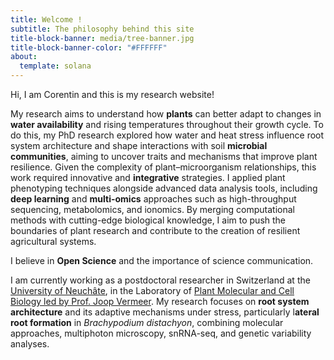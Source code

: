 ```yaml
---
title: Welcome !
subtitle: The philosophy behind this site
title-block-banner: media/tree-banner.jpg
title-block-banner-color: "#FFFFFF"
about:
  template: solana
---
```


Hi, I am Corentin and this is my research website!

My research aims to understand how **plants** can better adapt to changes in **water availability** and rising temperatures throughout their growth cycle. To do this, my PhD research explored how water and heat stress influence root system architecture and shape interactions with soil **microbial communities**, aiming to uncover traits and mechanisms that improve plant resilience. Given the complexity of plant–microorganism relationships, this work required innovative and **integrative** strategies. I applied plant phenotyping techniques alongside advanced data analysis tools, including **deep learning** and **multi-omics** approaches such as high-throughput sequencing, metabolomics, and ionomics. By merging computational methods with cutting-edge biological knowledge, I aim to push the boundaries of plant research and contribute to the creation of resilient agricultural systems.

I believe in **Open Science** and the importance of science communication.

I am currently working as a postdoctoral researcher in Switzerland at the [University of Neuchâte](https://www.unine.ch/), in the Laboratory of [Plant Molecular and Cell Biology led by Prof. Joop Vermeer](https://www.unine.ch/lbmc). My research focuses on **root system architecture** and its adaptive mechanisms under stress, particularly l**ateral root formation** in *Brachypodium distachyon*, combining molecular approaches, multiphoton microscopy, snRNA-seq, and genetic variability analyses.
